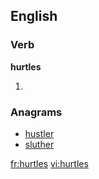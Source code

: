 ==English==

===Verb===
'''hurtles'''

# {{present participle of|hurtle}}

===Anagrams===
* [[hustler#English|hustler]]
* [[sluther#English|sluther]]

[[fr:hurtles]]
[[vi:hurtles]]